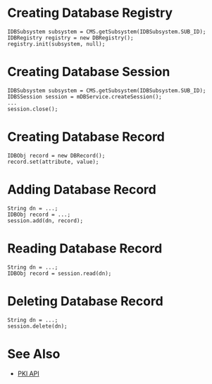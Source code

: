 = Creating Database Registry =

<pre>
IDBSubsystem subsystem = CMS.getSubsystem(IDBSubsystem.SUB_ID);
IDBRegistry registry = new DBRegistry();
registry.init(subsystem, null);
</pre>

= Creating Database Session =

<pre>
IDBSubsystem subsystem = CMS.getSubsystem(IDBSubsystem.SUB_ID);
IDBSSession session = mDBService.createSession();
...
session.close();
</pre>

= Creating Database Record =

<pre>
IDBObj record = new DBRecord();
record.set(attribute, value);
</pre>

= Adding Database Record =

<pre>
String dn = ...;
IDBObj record = ...;
session.add(dn, record);
</pre>

= Reading Database Record =

<pre>
String dn = ...;
IDBObj record = session.read(dn);
</pre>

= Deleting Database Record =

<pre>
String dn = ...;
session.delete(dn);
</pre>

= See Also =

* [[PKI API]]